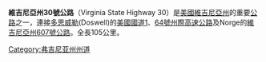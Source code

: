 '''維吉尼亞州30號公路'''（Virginia State Highway 30）是[[美國|美國]][[維吉尼亞州|維吉尼亞州]]的重要[[公路|公路]]之一，連接[[多思威勒|多思威勒]](Doswell)的[[美國國道1|美國國道1]]、[[64號州際高速公路|64號州際高速公路]]及Norge的[[維吉尼亞州607號公路|維吉尼亞州607號公路]]。全長105公里。

[[Category:弗吉尼亚州州道|Category:弗吉尼亚州州道]]


{{Virginia-road-stub}}
